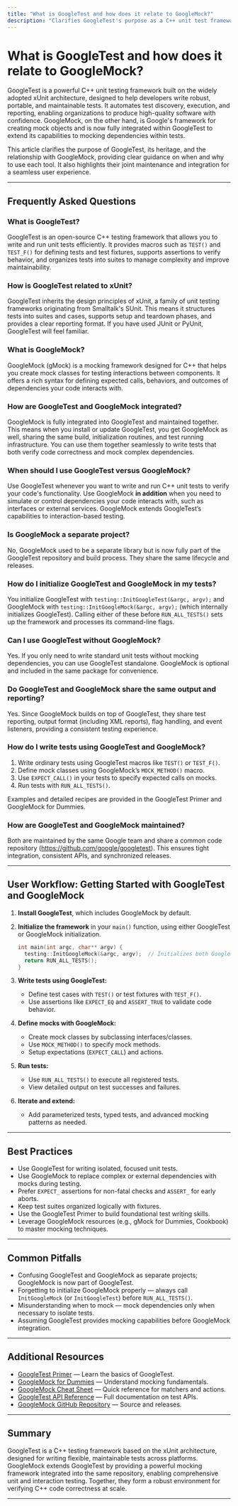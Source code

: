 ```yaml
---
title: "What is GoogleTest and how does it relate to GoogleMock?"
description: "Clarifies GoogleTest's purpose as a C++ unit test framework, its xUnit heritage, and how GoogleMock is now fully integrated for mocking capabilities. Provides users with a foundational understanding of when and why to use each tool, and highlights their joint maintenance."
---
```


# What is GoogleTest and how does it relate to GoogleMock?

GoogleTest is a powerful C++ unit testing framework built on the widely adopted xUnit architecture, designed to help developers write robust, portable, and maintainable tests. It automates test discovery, execution, and reporting, enabling organizations to produce high-quality software with confidence. GoogleMock, on the other hand, is Google's framework for creating mock objects and is now fully integrated within GoogleTest to extend its capabilities to mocking dependencies within tests.

This article clarifies the purpose of GoogleTest, its heritage, and the relationship with GoogleMock, providing clear guidance on when and why to use each tool. It also highlights their joint maintenance and integration for a seamless user experience.

---

## Frequently Asked Questions

### What is GoogleTest?
GoogleTest is an open-source C++ testing framework that allows you to write and run unit tests efficiently. It provides macros such as `TEST()` and `TEST_F()` for defining tests and test fixtures, supports assertions to verify behavior, and organizes tests into suites to manage complexity and improve maintainability.

### How is GoogleTest related to xUnit?
GoogleTest inherits the design principles of xUnit, a family of unit testing frameworks originating from Smalltalk's SUnit. This means it structures tests into suites and cases, supports setup and teardown phases, and provides a clear reporting format. If you have used JUnit or PyUnit, GoogleTest will feel familiar.

### What is GoogleMock?
GoogleMock (gMock) is a mocking framework designed for C++ that helps you create mock classes for testing interactions between components. It offers a rich syntax for defining expected calls, behaviors, and outcomes of dependencies your code interacts with.

### How are GoogleTest and GoogleMock integrated?
GoogleMock is fully integrated into GoogleTest and maintained together. This means when you install or update GoogleTest, you get GoogleMock as well, sharing the same build, initialization routines, and test running infrastructure. You can use them together seamlessly to write tests that both verify code correctness and mock complex dependencies.

### When should I use GoogleTest versus GoogleMock?
Use GoogleTest whenever you want to write and run C++ unit tests to verify your code's functionality. Use GoogleMock **in addition** when you need to simulate or control dependencies your code interacts with, such as interfaces or external services. GoogleMock extends GoogleTest’s capabilities to interaction-based testing.

### Is GoogleMock a separate project?
No, GoogleMock used to be a separate library but is now fully part of the GoogleTest repository and build process. They share the same lifecycle and releases.

### How do I initialize GoogleTest and GoogleMock in my tests?
You initialize GoogleTest with `testing::InitGoogleTest(&argc, argv);` and GoogleMock with `testing::InitGoogleMock(&argc, argv);` (which internally initializes GoogleTest). Calling either of these before `RUN_ALL_TESTS()` sets up the framework and processes its command-line flags.

### Can I use GoogleTest without GoogleMock?
Yes. If you only need to write standard unit tests without mocking dependencies, you can use GoogleTest standalone. GoogleMock is optional and included in the same package for convenience.

### Do GoogleTest and GoogleMock share the same output and reporting?
Yes. Since GoogleMock builds on top of GoogleTest, they share test reporting, output format (including XML reports), flag handling, and event listeners, providing a consistent testing experience.

### How do I write tests using GoogleTest and GoogleMock?
1. Write ordinary tests using GoogleTest macros like `TEST()` or `TEST_F()`.
2. Define mock classes using GoogleMock’s `MOCK_METHOD()` macro.
3. Use `EXPECT_CALL()` in your tests to specify expected calls on mocks.
4. Run tests with `RUN_ALL_TESTS()`.

Examples and detailed recipes are provided in the GoogleTest Primer and GoogleMock for Dummies.

### How are GoogleTest and GoogleMock maintained?
Both are maintained by the same Google team and share a common code repository (https://github.com/google/googletest). This ensures tight integration, consistent APIs, and synchronized releases.

---

## User Workflow: Getting Started with GoogleTest and GoogleMock

1. **Install GoogleTest**, which includes GoogleMock by default.
2. **Initialize the framework** in your `main()` function, using either GoogleTest or GoogleMock initialization.

   ```cpp
   int main(int argc, char** argv) {
     testing::InitGoogleMock(&argc, argv);  // Initializes both GoogleMock and GoogleTest.
     return RUN_ALL_TESTS();
   }
   ```

3. **Write tests using GoogleTest:**
   - Define test cases with `TEST()` or test fixtures with `TEST_F()`.
   - Use assertions like `EXPECT_EQ` and `ASSERT_TRUE` to validate code behavior.

4. **Define mocks with GoogleMock:**
   - Create mock classes by subclassing interfaces/classes.
   - Use `MOCK_METHOD()` to specify mock methods.
   - Setup expectations (`EXPECT_CALL`) and actions.

5. **Run tests:**
   - Use `RUN_ALL_TESTS()` to execute all registered tests.
   - View detailed output on test successes and failures.

6. **Iterate and extend:**
   - Add parameterized tests, typed tests, and advanced mocking patterns as needed.

---

## Best Practices

- Use GoogleTest for writing isolated, focused unit tests.
- Use GoogleMock to replace complex or external dependencies with mocks during testing.
- Prefer `EXPECT_` assertions for non-fatal checks and `ASSERT_` for early aborts.
- Keep test suites organized logically with fixtures.
- Use the GoogleTest Primer to build foundational test writing skills.
- Leverage GoogleMock resources (e.g., gMock for Dummies, Cookbook) to master mocking techniques.

---

## Common Pitfalls

- Confusing GoogleTest and GoogleMock as separate projects; GoogleMock is now part of GoogleTest.
- Forgetting to initialize GoogleMock properly — always call `InitGoogleMock` (or `InitGoogleTest`) before `RUN_ALL_TESTS()`.
- Misunderstanding when to mock — mock dependencies only when necessary to isolate tests.
- Assuming GoogleTest provides mocking capabilities before GoogleMock integration.

---

## Additional Resources

- [GoogleTest Primer](../getting-started/first-test-and-validation/quickstart-primer) — Learn the basics of GoogleTest.
- [GoogleMock for Dummies](https://google.github.io/googletest/gmock_for_dummies.html) — Understand mocking fundamentals.
- [GoogleMock Cheat Sheet](https://google.github.io/googletest/gmock_cheat_sheet.html) — Quick reference for matchers and actions.
- [GoogleTest API Reference](../api-reference/core-testing-apis/writing-and-running-tests) — Full documentation on test APIs.
- [GoogleMock GitHub Repository](https://github.com/google/googletest) — Source and releases.

---

## Summary

GoogleTest is a C++ testing framework based on the xUnit architecture, designed for writing flexible, maintainable tests across platforms. GoogleMock extends GoogleTest by providing a powerful mocking framework integrated into the same repository, enabling comprehensive unit and interaction testing. Together, they form a robust environment for verifying C++ code correctness at scale.

---